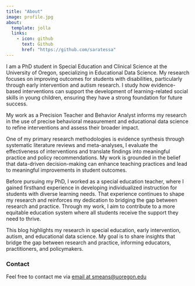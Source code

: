 ```yaml
---
title: "About"
image: profile.jpg
about:
  template: jolla
  links:
    - icon: github
      text: Github
      href: "https://github.com/saratessa"
---
```


I am a PhD student in Special Education and Clinical Science at the University of Oregon, specializing in Educational Data Science. My research focuses on improving outcomes for students with disabilities, particularly through early intervention and autism research. I study how evidence-based interventions can support the development of learning-related social skills in young children, ensuring they have a strong foundation for future success.

My work as a Precision Teacher and Behavior Analyst informs my research in the use of precise behavioral measurement and educational data science to refine interventions and assess their broader impact.

One of my primary research methodologies is evidence synthesis through systematic literature reviews and meta-analyses, I evaluate the effectiveness of interventions and translate findings into meaningful practice and policy recommendations. My work is grounded in the belief that data-driven decision-making can enhance teaching practices and lead to meaningful improvements in student outcomes.

Before pursuing my PhD, I worked as a special education teacher, where I gained firsthand experience in developing individualized instruction for students with diverse learning needs. That experience continues to shape my research and reinforces my dedication to bridging the gap between research and practice. Through my work, I aim to contribute to a more equitable education system where all students receive the support they need to thrive.

This blog highlights my research in special education, early intervention, autism, and educational data science. My goal is to share insights that bridge the gap between research and practice, informing educators, practitioners, and policymakers.

### **Contact**

Feel free to contact me via [email at smeans\@uoregon.edu](mailto:smeans@uoregon.edu)
